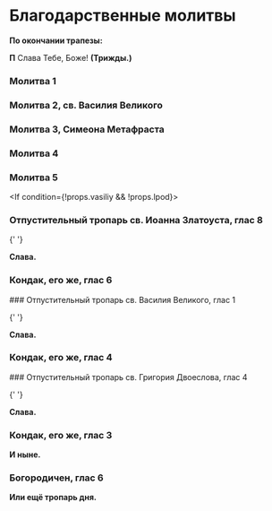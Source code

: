 
# Благодарственные молитвы

**По окончании трапезы:**

**П** Слава Тебе, Боже! **(Трижды.)**

### Молитва 1

<MdxLoader src="Blagodarstvennie/Molitva1" />

### Молитва 2, св. Василия Великого

<MdxLoader src="Blagodarstvennie/Molitva2" />

### Молитва 3, Симеона Метафраста

<MdxLoader src="Blagodarstvennie/Molitva3" />

### Молитва 4

<MdxLoader src="Blagodarstvennie/Molitva4" />

### Молитва 5

<MdxLoader src="Blagodarstvennie/Molitva5" />

<MdxLoader src="Shared/PrayerSimeona" />

<MdxLoader src="Shared/STrisvatogo2" />

<If condition={!props.vasiliy && !props.lpod}>
  ### Отпустительный тропарь св. Иоанна Златоуста, глас 8

{' '}
<MdxLoader src="Blagodarstvennie/TropIZ" />

**Слава.**

### Кондак, его же, глас 6

  <MdxLoader src="Blagodarstvennie/KondIZ" />
</If>

<If condition={props.vasiliy}>
  ### Отпустительный тропарь св. Василия Великого, глас 1

{' '}
<MdxLoader src="Blagodarstvennie/TropVV" />

**Слава.**

### Кондак, его же, глас 4

  <MdxLoader src="Blagodarstvennie/KondVV" />
</If>

<If condition={props.lpod}>
  ### Отпустительный тропарь св. Григория Двоеслова, глас 4

{' '}
<MdxLoader src="Blagodarstvennie/TropGD" />

**Слава.**

### Кондак, его же, глас 3

  <MdxLoader src="Blagodarstvennie/KondGD" />
</If>

**И ныне.**

### Богородичен, глас 6

<MdxLoader src="Blagodarstvennie/Bogorodichen" />

**Или ещё тропарь дня.**

<MdxLoader src="Blagodarstvennie/Okonchanie" />
